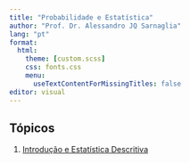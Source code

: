 ```yaml
---
title: "Probabilidade e Estatística"
author: "Prof. Dr. Alessandro JQ Sarnaglia"
lang: "pt"
format:
  html:
    theme: [custom.scss]
    css: fonts.css
    menu:
      useTextContentForMissingTitles: false
editor: visual
---
```


## Tópicos

1.  [Introdução e Estatística Descritiva](U1_introducao/intro.html)
